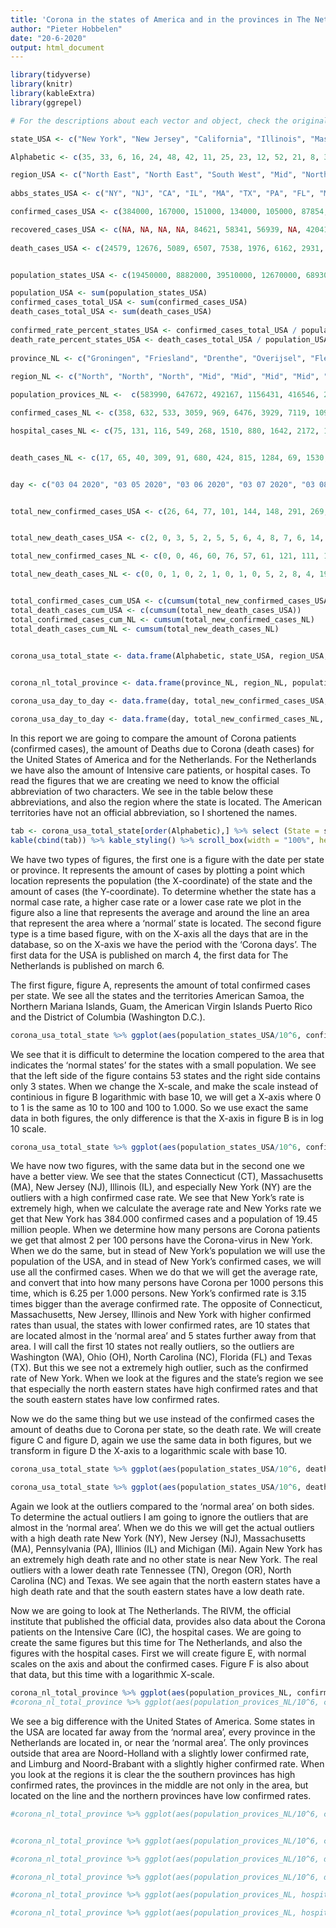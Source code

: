 ```yaml
---
title: 'Corona in the states of America and in the provinces in The Netherlands'
author: "Pieter Hobbelen"
date: "20-6-2020"
output: html_document
---
```

```r
library(tidyverse)
library(knitr)
library(kableExtra)
library(ggrepel)
```

```r
# For the descriptions about each vector and object, check the original file.

state_USA <- c("New York", "New Jersey", "California", "Illinois", "Massachusetts", "Texas", "Pennsylvania", "Florida", "Michigan", "Maryland", "Georgia", "Virginia", "Louisiana", "Connecticut", "North Carolina", "Ohio", "Indiana", "Arizona", "Tennessee", "Minnesota", "Colorado", "Alabama", "Washington", "Iowa", "Wisconsin", "South Carolina", "Missisipi", "Nebraska", "Rhode Island", "Missouri", "Utah", "Kentucky", "Arkansas", "Kansas", "Nevada", "Delaware", "New Mexico", "District of Columbia", "Oklahoma", "South Dakota", "Puerto Rico", "Oregon", "New Hampshire", "Idaho", "North Dakota", "Maine", "West Virginia", "Vermont", "Wyoming", "Hawaï", "Alaska", "Montana", "Guam", "US Virgin Islands", "Northern Mariana Islands", "American Samoa")

Alphabetic <- c(35, 33, 6, 16, 24, 48, 42, 11, 25, 23, 12, 52, 21, 8, 36, 39, 17, 4, 47, 26, 7, 1, 53, 18, 55, 45, 27, 30, 44, 28, 50, 20, 5, 19, 31, 9, 34, 10, 40, 46, 43, 41, 32, 15, 37, 22, 54, 51, 56, 14, 2, 29, 13, 49, 38, 3)

region_USA <- c("North East", "North East", "South West", "Mid", "North East", "South Mid", "North East", "South East", "North Mid", "North East", "South East", "North East", "South Mid", "North East", "South East", "North East", "North East", "South West", "South East", "North Mid", "South Mid", "South East", "North West", "Mid", "North Mid", "South East", "South East", "Mid", "North East", "Mid", "South West", "North East", "South Mid", "Mid", "South West", "North East", "South Mid", "North East", "South Mid", "North Mid", "Region Atlantic Island", "North West", "North East", "North West", "North Mid", "North East", "North East", "North East", "North Mid", "Region Pacific Island", "Region Alaska", "North West", "Region Atlantic Island", "Region Pacific Island", "Region Atlantic Island", "Region Pacific Island")
  
abbs_states_USA <- c("NY", "NJ", "CA", "IL", "MA", "TX", "PA", "FL", "MI", "MD", "GA", "VA", "LA", "CT", "NC", "OH", "IN", "AZ", "TN", "MN", "CO", "AL", "WA", "IA", "WI", "SC", "MS", "NE", "RI", "MO", "UT", "KY", "AR", "KS", "NV", "DE", "NM", "DC", "OK", "SD", "P. Rico", "OR", "NH", "ID", "ND", "ME", "WV", "VT", "WY", "HI", "AK", "MT", "Guam", "Virgin", "N. Marianas", "Samoa")

confirmed_cases_USA <- c(384000, 167000, 151000, 134000, 105000, 87854, 77999, 75568, 65672, 60613, 57681, 53211, 46619, 44461, 44119, 40424, 39146, 35691, 30432, 29795, 28822, 25615, 25171, 23350, 22932, 18795, 18483, 16315, 15947, 15585, 13577, 11945, 11547, 11419, 10678, 10173, 9845, 9654, 7848, 5742, 5536, 5377, 5209, 3353, 3016, 2721, 2233, 1119, 1027, 728, 625, 573, 185, 72, 30, 0)

recovered_cases_USA <- c(NA, NA, NA, NA, 84621, 58341, 56939, NA, 42041, NA, NA, NA, 33904, NA, 23653, NA, NA, NA, 19896, NA, NA, 13508, NA, 14265, 16837, 8682, 13356, 9229, NA, NA, 7935, 3379, 7351, NA, NA, 6062, 4160, 1143, 6391, 4755, NA, 2396, 3665, 2684, 2573, 2105, 1553, 907, 815, 629, 403, 489, 169, 64, 13, NA)
  
death_cases_USA <- c(24579, 12676, 5089, 6507, 7538, 1976, 6162, 2931, 5990, 2900, 2451, 1534, 3014, 4146, 1109, 2508, 2396, 1188, 475, 1305, 1595, 773, 1204, 644, 694, 600, 868, 212, 833, 872, 139, 493, 171, 245, 462, 414, 440, 506, 359, 74, 146, 173, 308, 87, 74, 100, 86, 55, 18, 17, 12, 18, 5, 6, 2, 0)


population_states_USA <- c(19450000, 8882000, 39510000, 12670000, 6893000, 29000000, 12800000, 21480000, 9987000, 6046000, 10620000, 8536000, 4649000, 3565000, 10490000, 11690000, 6732000, 7279000, 6829000, 5640000, 5759000, 4903000, 7615000, 3155000, 5822000, 5149000, 2976000, 1934000, 1059000, 6137000, 3206000, 4468000, 3018000, 2913000, 3080000, 973764, 2097000, 705749, 3957000, 884659, 3194000, 4218000, 1360000, 1787000, 762062, 1344000, 1792000, 623989, 578759, 1416000, 731545, 1069000, 165768, 106977, 56882, 55465)

population_USA <- sum(population_states_USA)
confirmed_cases_total_USA <- sum(confirmed_cases_USA)
death_cases_total_USA <- sum(death_cases_USA)
  
confirmed_rate_percent_states_USA <- confirmed_cases_total_USA / population_USA * 100
death_rate_percent_states_USA <- death_cases_total_USA / population_USA * 100
  
province_NL <- c("Groningen", "Friesland", "Drenthe", "Overijsel", "Flevoland", "Gelderland", "Utrecht", "Noord-Holland", "Zuid-Holland", "Zeeland", "Noord-Brabant", "Limburg")
  
region_NL <- c("North", "North", "North", "Mid", "Mid", "Mid", "Mid", "North", "Mid", "South", "South", "South")

population_provices_NL <-  c(583990, 647672, 492167, 1156431, 416546, 2071972, 1342158, 2853359, 3673893, 383032, 2544806, 1116137)

confirmed_cases_NL <- c(358, 632, 533, 3059, 969, 6476, 3929, 7119, 10907, 728, 9637, 4857)

hospital_cases_NL <- c(75, 131, 116, 549, 268, 1510, 880, 1642, 2172, 152, 2774, 1567)


death_cases_NL <- c(17, 65, 40, 309, 91, 680, 424, 815, 1284, 69, 1530, 750)


day <- c("03 04 2020", "03 05 2020", "03 06 2020", "03 07 2020", "03 08 2020", "03 09 2020", "03 10 2020", "03 11 2020", "03 12 2020", "03 13 2020", "03 14 2020", "03 15 2020", "03 16 2020", "03 17 2020", "03 18 2020", "03 19 2020", "03 20 2020", "03 21 2020", "03 22 2020", "03 23 2020", "03 24 2020", "03 25 2020", "03 26 2020", "03 27 2020", "03 28 2020", "03 29 2020", "03 30 2020", "03 31 2020", "04 01 2020", "04 02 2020", "04 03 2020", "04 04 2020", "04 05 2020", "04 06 2020", "04 07 2020", "04 08 2020", "04 09 2020", "04 10 2020", "04 11 2020", "04 12 2020", "04 13 2020", "04 14 2020", "04 15 2020", "04 16 2020", "04 17 2020", "04 18 2020", "04 19 2020", "04 20 2020", "04 21 2020", "04 22 2020", "04 23 2020", "04 24 2020", "04 25 2020", "04 26 2020", "04 27 2020", "04 28 2020", "04 29 2020", "04 30 2020", "05 01 2020", "05 02 2020", "05 03 2020", "05 04 2020", "05 05 2020", "05 06 2020", "05 07 2020", "05 08 2020", "05 09 2020", "05 10 2020", "05 11 2020", "05 12 2020", "05 13 2020", "05 14 2020", "05 15 2020", "05 16 2020", "05 17 2020", "05 18 2020", "05 19 2020", "05 20 2020", "05 21 2020", "05 22 2020", "05 23 2020", "05 24 2020", "05 25 2020", "05 26 2020", "05 27 2020", "05 28 2020", "05 29 2020", "05 30 2020", "05 31 2020", "06 01 2020", "06 02 2020", "06 03 2020", "06 04 2020", "06 05 2020", "06 06 2020", "06 07 2020", "06 08 2020", "06 09 2020", "06 10 2020", "06 11 2020", "06 12 2020", "06 13 2020", "06 14 2020", "06 15 2020", "06 16 2020", "06 17 2020", "06 18 2020")


total_new_confirmed_cases_USA <- c(26, 64, 77, 101, 144, 148, 291, 269, 393, 565, 662, 676, 872, 1291, 2410, 3948, 5417, 6271, 8631, 10410, 9939, 12226, 17050, 19046, 20093, 19118, 20463, 25305, 26756, 28879, 32525, 33725, 25717, 29359, 30512, 32282, 34243, 33578, 31869, 28057, 24685, 25987, 29465, 32076, 30915, 28084, 26013, 25132, 25178, 29246, 31277, 35930, 34782, 26858, 22042, 24359, 25869, 29637, 32964, 30531, 25382, 21278, 22226, 24805, 27514, 27095, 27421, 20697, 17779, 21486, 20549, 26762, 25382, 24527, 19731, 21109, 19662, 22368, 25028, 22206, 22717, 20253, 18554, 16682, 18636, 23016, 23575, 21385, 21696, 16040, 20039, 22162, 21004, 23292, 20865, 18535, 16301, 17180, 20244, 17849, 24421, 25891, 21191, 18307, 23047, 23624, 27082)


total_new_death_cases_USA <- c(2, 0, 3, 5, 2, 5, 5, 6, 4, 8, 7, 6, 14, 21, 26, 52, 55, 68, 110, 111, 162, 225, 253, 433, 447, 392, 554, 821, 940, 1075, 1185, 1353, 1175, 1212, 1928, 1936, 1856, 2078, 1899, 1493, 1462, 2378, 2438, 2141, 2080, 1743, 1634, 1643, 2624, 2119, 1840, 2053, 1825, 1161, 1237, 2204, 2536, 2083, 1794, 1668, 1117, 877, 2435, 2701, 1971, 1695, 1555, 945, 840, 1591, 1715, 1858, 1524, 1231, 785, 792, 1425, 1528, 1286, 1262, 1089, 646, 504, 634, 1379, 1216, 1175, 979, 605, 478, 1039, 1004, 909, 849, 725, 448, 491, 926, 847, 826, 759, 654, 345, 384, 739, 742, 694)

total_new_confirmed_cases_NL <- c(0, 0, 46, 60, 76, 57, 61, 121, 111, 190, 155, 176, 278, 292, 346, 409, 534, 637, 573, 545, 811, 852, 1019, 1172, 1159, 1104, 884, 845, 1091, 1083, 1026, 904, 1224, 952, 777, 969, 1213, 1335, 1316, 1174, 964, 868, 734, 1061, 1235, 1140, 1066, 750, 729, 708, 887, 806, 655, 655, 400, 171, 386, 514, 475, 445, 335, 199, 317, 232, 455, 319, 289, 245, 161, 196, 227, 270, 200, 189, 125, 146, 108, 198, 253, 188, 176, 172, 209, 133, 190, 182, 176, 131, 185, 103, 102, 86, 209, 210, 183, 239, 165, 164, 184, 164, 210, 179, 143, 165, 139, 117, 115)

total_new_death_cases_NL <- c(0, 0, 1, 0, 2, 1, 0, 1, 0, 5, 2, 8, 4, 19, 15, 18, 30, 30, 43, 34, 63, 80, 78, 112, 93, 132, 93, 175, 134, 166, 148, 164, 115, 101, 234, 147, 148, 115, 132, 94, 86, 122, 189, 181, 144, 142, 83, 67, 165, 138, 123, 112, 120, 66, 43, 48, 145, 84, 98, 94, 69, 26, 86, 36, 84, 71, 63, 18, 16, 54, 52, 28, 53, 27, 10, 14, 21, 33, 27, 13, 23, 11, 8, 26, 15, 32, 28, 20, 5, 6, 5, 10, 13, 15, 6, 2, 3, 15, 11, 2, 9, 4, 2, 6, 5, 4, 4) 


total_confirmed_cases_cum_USA <- c(cumsum(total_new_confirmed_cases_USA))
total_death_cases_cum_USA <- c(cumsum(total_new_death_cases_USA))
total_confirmed_cases_cum_NL <- cumsum(total_new_confirmed_cases_NL)
total_death_cases_cum_NL <- cumsum(total_new_death_cases_NL)


corona_usa_total_state <- data.frame(Alphabetic, state_USA, region_USA, abbs_states_USA, confirmed_cases_USA, recovered_cases_USA, death_cases_USA, population_USA, confirmed_rate_percent_states_USA, death_rate_percent_states_USA)
  

corona_nl_total_province <- data.frame(province_NL, region_NL, population_provices_NL , confirmed_cases_NL, hospital_cases_NL, death_cases_NL)

corona_usa_day_to_day <- data.frame(day, total_new_confirmed_cases_USA, total_confirmed_cases_cum_USA, total_new_death_cases_USA, total_death_cases_cum_USA)

corona_usa_day_to_day <- data.frame(day, total_new_confirmed_cases_NL, total_new_death_cases_NL, total_death_cases_cum_NL)
```


In this report we are going to compare the amount of Corona patients (confirmed cases), the amount of Deaths due to Corona (death cases) for the United States of America and for the Netherlands. For the Netherlands we have also the amount of Intensive care patients, or hospital cases. To read the figures that we are creating we need to know the official abbreviation of two characters. We see in the table below these abbreviations, and also the region where the state is located. The American territories have not an official abbreviation, so I shortened the names. 

```r
tab <- corona_usa_total_state[order(Alphabetic),] %>% select (State = state_USA, Region = region_USA, Abbreviation = abbs_states_USA)
kable(cbind(tab)) %>% kable_styling() %>% scroll_box(width = "100%", height = "200px")
```

We have two types of figures, the first one is a figure with the date per state or province. It represents the amount of cases by plotting a point which location represents the population (the X-coordinate) of the state and the amount of cases (the Y-coordinate). To determine whether the state has a normal case rate, a higher case rate or a lower case rate we plot in the figure also a line that represents the average and around the line an area that represent the area where a 'normal' state is located.
The second figure type is a time based figure, with on the X-axis all the days that are in the database, so on the X-axis we have the period with the 'Corona days'. The first data for the USA is published on march 4, the first data for The Netherlands is published on march 6.

The first figure, figure A, represents the amount of total confirmed cases per state. We see all the states and the territories American Samoa, the Northern Mariana Islands, Guam, the American Virgin Islands Puerto Rico and the District of Columbia (Washington D.C.).

```r
corona_usa_total_state %>% ggplot(aes(population_states_USA/10^6, confirmed_cases_USA/10^3, label = abbs_states_USA)) + geom_label_repel(aes(color = region_USA)) + geom_point(aes(color = region_USA)) + geom_smooth(method = "lm") + ggtitle("Figure a; Corona patients in the 50 states, DC and the American Territories") + ylab("Confirmed cases * 1.000") + xlab("Population of the state * 1.000.000")  + theme(legend.position = "right", legend.background = element_rect(fill="lightblue", size=0.5, linetype = "solid", color = "darkblue")) + labs(color = "Regions in the USA: ")
```
We see that it is difficult to determine the location compered to the area that indicates the 'normal states' for the states with a small population. We see that the left side of the figure contains 53 states and the right side contains only 3 states.
When we change the X-scale, and make the scale instead of continious in figure B logarithmic with base 10, we will get a X-axis where 0 to 1 is the same as 10 to 100 and 100 to 1.000. So we use exact the same data in both figures, the only difference is that the X-axis in figure B is in log 10 scale.

```r
corona_usa_total_state %>% ggplot(aes(population_states_USA/10^6, confirmed_cases_USA/10^3, label = abbs_states_USA)) + geom_smooth(method = "gam") + geom_label_repel(aes(color = region_USA)) + geom_point(aes( color = region_USA)) + ggtitle("Figure b; Corona patients in the 50 states, DC and the American Territories") + ylab("Confirmed cases * 1.000") + xlab("Population of the state * 1.000.000, log 10 scale") + scale_x_continuous(trans = "log10") + theme(legend.position = "right", legend.background = element_rect(fill="lightblue", size=0.5, linetype = "solid", color = "darkblue")) + labs(color = "Regions the USA: ")
```
We have now two figures, with the same data but in the second one we have a better view. We see that the states Connecticut (CT), Massachusetts (MA), New Jersey (NJ), Illinois (IL), and especially New York (NY) are the outliers with a high confirmed case rate. 
We see that New York's rate is extremely high, when we calculate the average rate and New Yorks rate we get that New York has 384.000 confirmed cases and a population of 19.45 million people. When we determine how many persons are Corona patients we get that almost 2 per 100 persons have the Corona-virus in New York. When we do the same, but in stead of New York's population we will use the population of the USA, and in stead of New York's confirmed cases, we will use all the confirmed cases. When we do that we will get the average rate, and convert that into how many persons have Corona per 1000 persons this time, which is 6.25 per 1.000 persons. New York's confirmed rate is 3.15 times bigger than the average confirmed rate.
The opposite of Connecticut, Massachusetts, New Jersey, Illinois and New York with higher confirmed rates than usual, the states with lower confirmed rates, are 10 states that are located almost in the 'normal area' and 5 states further away from that area. I will call the first 10 states not really outliers, so the outliers are Washington (WA), Ohio (OH), North Carolina (NC), Florida (FL) and Texas (TX). But this we see not a extremely high outlier, such as the confirmed rate of New York. 
When we look at the figures and the state's region we see that especially the north eastern states have high confirmed rates and that the south eastern states have low confirmed rates.

Now we do the same thing but we use instead of the confirmed cases the amount of deaths due to Corona per state, so the death rate. We will create figure C and figure D, again we use the same data in both figures, but we transform in figure D the X-axis to a logarithmic scale with base 10.

```r
corona_usa_total_state %>% ggplot(aes(population_states_USA/10^6, death_cases_USA, label = abbs_states_USA)) +  geom_smooth(method = "lm")+ geom_label_repel(aes(color = region_USA)) + geom_point(aes(color = region_USA)) + ggtitle("Figure c; Corona patients in the 50 states, DC and the American Territories") + ylab("Death cases") + xlab("Population of the state * 1.000.000")  + theme(legend.position = "right", legend.background = element_rect(fill="lightblue", size=0.5, linetype = "solid", color = "darkblue")) + labs(color = "Regions in the USA: ")
```

```r
corona_usa_total_state %>% ggplot(aes(population_states_USA/10^6, death_cases_USA, label = abbs_states_USA)) + geom_smooth(method = "glm") +  geom_label_repel(aes(color = region_USA)) + geom_point(aes(color = region_USA)) + ggtitle("Figure d; Deaths due to Corona in the 50 states, DC and the American Territories") + ylab("Death cases") + xlab("Population of the state * 1.000.000, log 10 scale") + scale_x_continuous(trans = "log10") + theme(legend.position = "right", legend.background = element_rect(fill="lightblue", size=0.5, linetype = "solid", color = "darkblue")) + labs(color = "Regions in the USA: ")
```
Again we look at the outliers compared to the 'normal area' on both sides. To determine the actual outliers I am going to ignore the outliers that are almost in the 'normal area'. When we do this we will get the actual outliers with a high death rate New York (NY), New Jersey (NJ), Massachusetts (MA), Pennsylvania (PA), Illinios (IL) and Michigan (Mi). Again New York has an extremely high death rate and no other state is near New York. The real outliers with a lower death rate Tennessee (TN), Oregon (OR), North Carolina (NC) and Texas.
We see again that the north eastern states have a high death rate and that the south eastern states have a low death rate.


Now we are going to look at The Netherlands. The RIVM, the official institute that published the official data, provides also data about the Corona patients on the Intensive Care (IC), the hospital cases. We are going to create the same figures but this time for The Netherlands, and also the figures with the hospital cases.
First we will create figure E, with normal scales on the axis and about the confirmed cases. Figure F is also about that data, but this time with a logarithmic X-scale.
```r
corona_nl_total_province %>% ggplot(aes(population_provices_NL, confirmed_cases_NL))
#corona_nl_total_province %>% ggplot(aes(population_provices_NL/10^6, confirmed_cases_NL, label = province_NL)) + geom_smooth(method = "lm") + ggtitle("Figure e; Corona patients in the 12 provinces in The Netherlands") + ylab("Confirmed cases") + xlab("Population of the province * 1.000.000") + geom_label_repel(aes(color = region_NL)) + geom_point(aes(color = region_NL)) + theme(legend.position = "right", legend.background = element_rect(fill="lightblue", size=0.5, linetype = "solid", color = "darkblue")) + labs(color = "Regions The Netherlands: ")
```

We see a big difference with the United States of America. Some states in the USA are located far away from the 'normal area', every province in the Netherlands are located in, or near the 'normal area'. The only provinces outside that area are Noord-Holland with a slightly lower confirmed rate, and Limburg and Noord-Brabant with a slightly higher confirmed rate. When you look at the regions it is clear the the southern provinces has high confirmed rates, the provinces in the middle are not only in the area, but located on the line and the northern provinces have low confirmed rates.






```r
#corona_nl_total_province %>% ggplot(aes(population_provices_NL/10^6, confirmed_cases_NL, label = province_NL)) + geom_smooth(method = "lm") + ggtitle("Figure e; Corona patients in the 12 provinces in The Netherlands") + ylab("Confirmed cases") + xlab("Population of the province * 1.000.000") + geom_label_repel(aes(color = region_NL)) + geom_point(aes(color = region_NL))  + theme(legend.position = "right", legend.background = element_rect(fill="lightblue", size=0.5, linetype = "solid", color = "darkblue")) + labs(color = "Regions The Netherlands: ")


#corona_nl_total_province %>% ggplot(aes(population_provices_NL/10^6, confirmed_cases_NL, label = province_NL)) + geom_smooth(method = "gam") + geom_label_repel(aes(color = region_NL)) + scale_x_continuous(trans = "log10") + geom_point(aes(color = region_NL)) + ggtitle("Figure f; Corona patients in the 12 provinces in The Netherlands") + ylab("Confirmed cases") + xlab("Population of the province * 1.000.000, log 10 scale") + scale_x_continuous(trans = "log10")  + theme(legend.position = "right", legend.background = element_rect(fill="lightblue", size=0.5, linetype = "solid", color = "darkblue")) + labs(color = "Regions The Netherlands: ")
```

```r
#corona_nl_total_province %>% ggplot(aes(population_provices_NL/10^6, death_cases_NL, label = province_NL)) + geom_smooth(method = "lm") + geom_point(aes(color = region_NL)) + ggtitle("Figure g; Corona patients in the 12 provinces in The Netherlands") + ylab("Death cases") + xlab("Population of the province * 1.000.000") + geom_label_repel(aes(color = region_NL)) + theme(legend.position = "right", legend.background = element_rect(fill="lightblue", size=0.5, linetype = "solid", color = "darkblue")) + labs(color = "Regions The Netherlands: ")

#corona_nl_total_province %>% ggplot(aes(population_provices_NL/10^6, death_cases_NL, label = province_NL))  + geom_smooth(method = "gam") + geom_label_repel(aes(color = region_NL)) + scale_x_continuous(trans = "log10") + geom_point(aes(color = region_NL)) + ggtitle("Figure d; Deaths due to Corona in the 12 provinces in The Netherlands") + ylab("Death cases") + xlab("Population of the state * 1.000.000, log 10 scale") + scale_x_continuous(trans = "log10") + theme(legend.position = "right", legend.background = element_rect(fill="lightblue", size=0.5, linetype = "solid", color = "darkblue")) + labs(color = "Regions The Netherlands: ")
```


```r
#corona_nl_total_province %>% ggplot(aes(population_provices_NL, hospital_cases_NL, label = province_NL)) + geom_smooth(method = "lm") + geom_label_repel(aes(color = region_NL)) + geom_point(aes(color = region_NL)) + theme(legend.position = "right", legend.background = element_rect(fill="lightblue", size=0.5, linetype = "solid", color = "darkblue")) + labs(color = "Regions The Netherlands: ")

#corona_nl_total_province %>% ggplot(aes(population_provices_NL, hospital_cases_NL, label = province_NL)) + geom_smooth(method = "gam") + scale_x_continuous(trans = "log10") + geom_label_repel(aes(color = region_NL)) + geom_point(aes(color = region_NL)) + theme(legend.position = "right", legend.background = element_rect(fill="lightblue", size=0.5, linetype = "solid", color = "darkblue")) + labs(color = "Regions The Netherlands: ")
```


